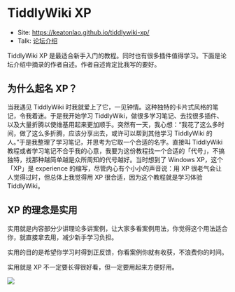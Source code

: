 # TiddlyWiki XP

- Site: https://keatonlao.github.io/tiddlywiki-xp/
- Talk: [论坛介绍](https://talk.tidgi.fun/topic/8/tiddlywiki-xp-%E4%B8%80%E4%BB%BD%E6%95%99%E7%A8%8B-%E4%BD%86%E4%B8%8D%E4%BB%85%E4%BB%85%E6%98%AF%E6%95%99%E7%A8%8B)

TiddlyWiki XP 是最适合新手入门的教程。同时也有很多插件值得学习。下面是论坛介绍中摘录的作者自述。作者自述肯定比我写的要好。

## 为什么起名 XP？

当我遇见 TiddlyWiki 时我就爱上了它，一见钟情。这种独特的卡片式风格的笔记，令我着迷。于是我开始学习 TiddlyWiki，做很多学习笔记、去找很多插件、以及大量折腾以使维基用起来更加顺手。突然有一天，我心想：“我花了这么多时间，做了这么多折腾，应该分享出去，或许可以帮到其他学习 TiddlyWiki 的人。”于是我整理了学习笔记，并思考为它取一个合适的名字。直接叫 TiddlyWiki 教程或者学习笔记不合乎我的心意，我要为这份教程找一个合适的「代号」，不搞独特，找那种越简单越是众所周知的代号越好。当时想到了 Windows XP，这个「XP」是 experience 的缩写，尽管内心有个小小的声音说：用 XP 很老气会让人觉得过时，但总体上我觉得用 XP 很合适，因为这个教程就是学习体验 TiddlyWiki。

## XP 的理念是实用

实用就是内容部分少讲理论多讲案例，让大家多看案例用法，你觉得这个用法适合你，就直接拿去用，减少新手学习负担。

实用的目的是希望你学习时得到正反馈，你看案例你就有收获，不浪费你的时间。

实用就是 XP 不一定要长得很好看，但一定要用起来方便好用。

![](./img/tiddlywiki-xp.png)
